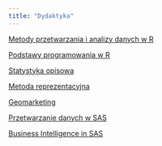 ```yaml
---
title: "Dydaktyka"
---
```


[Metody przetwarzania i analizy danych w R](http://www.wawrowski.edu.pl/adr/)

[Podstawy programowania w R](http://www.wawrowski.edu.pl/ppr/)

[Statystyka opisowa](https://departmentofstatisticspue.github.io/statystyka-opisowa/)

[Metoda reprezentacyjna](https://github.com/lwawrowski/metoda-reprezentacyjna)

[Geomarketing](https://github.com/lwawrowski/geomarketing)

[Przetwarzanie danych w SAS](https://github.com/lwawrowski/przetwarzanie-danych-SAS)

[Business Intelligence in SAS](http://www.wawrowski.edu.pl/bin/)
